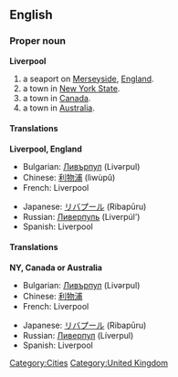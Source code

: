 ==English==
{{wikipedia}}
===Proper noun===
'''Liverpool'''

# a seaport on [[Merseyside]], [[England]].
# a town in [[New York State]].
# a town in [[Canada]].
# a town in [[Australia]].

====Translations====
'''Liverpool, England'''
{{top}}
*Bulgarian: [[Ливърпул]] (Livərpul) {{m}}
*Chinese: [[利物浦]] (lìwùpŭ)
*French: Liverpool
{{mid}}
*Japanese: [[リバプール]] (Ribapūru)
*Russian: [[Ливерпуль]] (Liverpúl’) {{m}}
*Spanish: Liverpool {{m}}
{{bottom}}

====Translations====
'''NY, Canada or Australia'''
{{top}}
*Bulgarian: [[Ливърпул]] (Livərpul) {{m}}
*Chinese: [[利物浦]]
*French: Liverpool
{{mid}}
*Japanese: [[リバプール]] (Ribapūru)
*Russian: [[Ливерпул]] (Líverpul) {{m}}
*Spanish: Liverpool {{m}}
{{bottom}}

[[Category:Cities]]
[[Category:United Kingdom]]